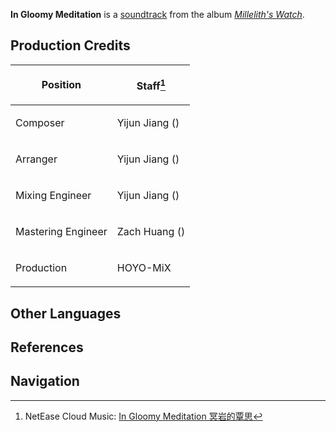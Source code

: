 {{Soundtrack Infobox
|title          =
|image          = Millelith's Watch.png
|album          = Millelith's Watch
|disc           = 2
|number         = 26
|featured       =
|featured2      =
|featured3      =
|featured_disc  =
|featured_disc2 =
|featured_disc3 =
|youtube_id     = lyKN0WfiiiA
|spotify_id     = 3ZdvdGinZ0SqRrynMNyDA9
|played_in      = The Chasm: Underground Mines
|during         = [[Ad-Hoc Main Tunnel]], [[The Chasm: Main Mining Area]], [[The Serpent's Cave]], [[Nameless Ruins]] (Lower Level)
|domain         =
|previous       = Lost in Gravel and Stone
|next           = A Venture Into the Unknown
}}
'''In Gloomy Meditation''' is a [[soundtrack]] from the album ''[[Millelith's Watch]]''.

==Production Credits==
{| class="wikitable" style="text-align:left; height:0.5em"
! Position
! Staff<ref>NetEase Cloud Music: [https://music.163.com/#/song?id=1956541082 In Gloomy Meditation 冥岩的覃思]</ref>
|-
! Composer
| Yijun Jiang ({{Lang|zh=姜以君|mini=1}})
|-
! Arranger
| Yijun Jiang ({{Lang|zh=姜以君|mini=1}})
|-
! Mixing Engineer
| Yijun Jiang ({{Lang|zh=姜以君|mini=1}})
|-
! Mastering Engineer
| Zach Huang ({{Lang|zh=黄巍|mini=1}})
|-
! Production
| HOYO-MiX
|}
<!--
==Videos==
<gallery hideaddbutton="true" captionalign="center">
</gallery>
==Trivia==
-->
==Other Languages==
{{Other Languages
|default_hidden = 1
|en      = In Gloomy Meditation
|zhs     = 冥岩的覃思
|zhs_rm  = Míngyán de Tánsī
|ja      = 幽谷に深思する
|ja_rm   = Yuukoku ni Shinshi Suru{{Assumed}}
}}

==References==
{{Reflist}}

==Navigation==
{{Soundtrack Navbox|Millelith's Watch}}